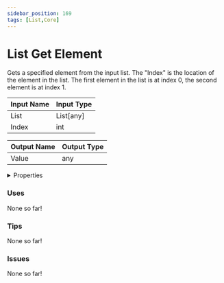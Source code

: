 ```yaml
---
sidebar_position: 169
tags: [List,Core]
---
```


# List Get Element

Gets a specified element from the input list. The "Index" is the location of the element in the list. The first element in the list is at index 0, the second element is at index 1.




<EsbSvg />

| Input Name | Input Type |
|-----------|-----------|
| List | List[any] |
| Index | int |

| Output Name | Output Type |
|-----------|-----------|
| Value | any |


<details>
  <summary>Properties</summary>
  <div>
    <div>
    <table>
      <thead>
        <tr>
          <th>Is beta required?</th>
          <th>❌</th>
        </tr>
        <tr>
          <th>Is this chip a trolling risk?</th>
          <th>❌</th>
        </tr>
        <tr>
          <th>Chip UUID</th>
          <th>e8c5082f-0a75-4025-9679-293bc8d72989</th>
        </tr>
      </thead>
    </table>
    </div>
  </div>
</details>

### Uses

None so far!

### Tips

None so far!

### Issues

None so far!